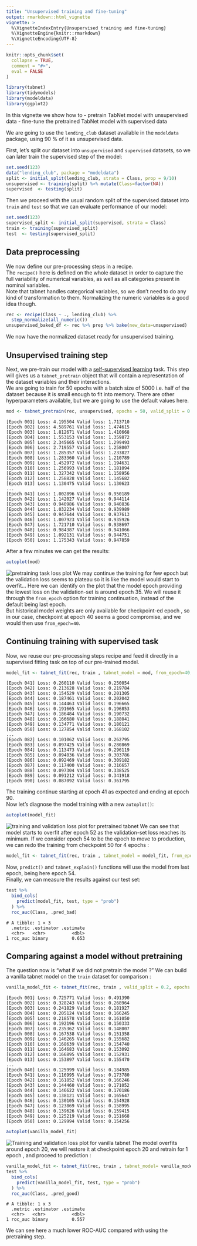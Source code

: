 ```yaml
---
title: "Unsupervised training and fine-tuning"
output: rmarkdown::html_vignette
vignette: >
  %\VignetteIndexEntry{Unsupervised training and fine-tuning}
  %\VignetteEngine{knitr::rmarkdown}
  %\VignetteEncoding{UTF-8}
---
```


```r
knitr::opts_chunk$set(
  collapse = TRUE,
  comment = "#>",
  eval = FALSE
)
```

```r
library(tabnet)
library(tidymodels)
library(modeldata)
library(ggplot2)
```

In this vignette we show how to 
 - pretrain TabNet model with unsupervised data
 - fine-tune the pretrained TabNet model with supervised data

We are going to use the `lending_club` dataset available
in the `modeldata` package, using 90 % of it as unsupervised data.

First, let's split our dataset into `unsupervised` and `supervised` datasets, so we can later train the supervised step of the model:

```r
set.seed(123)
data("lending_club", package = "modeldata")
split <- initial_split(lending_club, strata = Class, prop = 9/10)
unsupervised <- training(split) %>% mutate(Class=factor(NA))
supervised  <- testing(split)
```

Then we proceed with the usual random split of the supervised dataset into `train` and `test` so that we can evaluate performance of our model:

```r
set.seed(123)
supervised_split <- initial_split(supervised, strata = Class)
train <- training(supervised_split) 
test  <- testing(supervised_split)
```

## Data preprocessing

We now define our pre-processing steps in a recipe.  
The `recipe()` here is defined on the whole dataset in order to capture the full variability of numerical variables, as well as all categories present in nominal variables.  
Note that tabnet handles categorical variables, so we don't need to do any kind of transformation to them. Normalizing the numeric variables is a good idea though.

```r
rec <- recipe(Class ~ ., lending_club) %>%
  step_normalize(all_numeric())
unsupervised_baked_df <- rec %>% prep %>% bake(new_data=unsupervised)
```

We now have the normalized dataset ready for unsupervised training. 

## Unsupervised training step  

Next, we pre-train our model with a [self-supervised learning](https://paperswithcode.com/task/self-supervised-learning) task. This step will gives us a `tabnet_pretrain` object that will contain a representation of the dataset variables and their interactions.  
We are going to train for 50 epochs with a batch size of 5000 i.e. half of the dataset because it is small enough to fit into memory. There are other hyperparameters available, but we are going to use the default values here.

```r
mod <- tabnet_pretrain(rec, unsupervised, epochs = 50, valid_split = 0.2, batch_size = 5000, verbose = TRUE)
```
```
[Epoch 001] Loss: 4.195504 Valid loss: 1.713710                                                                                    
[Epoch 002] Loss: 4.589761 Valid loss: 1.474615                                                                                    
[Epoch 003] Loss: 1.812671 Valid loss: 1.410668                                                                                    
[Epoch 004] Loss: 1.553153 Valid loss: 1.359872                                                                                    
[Epoch 005] Loss: 2.345665 Valid loss: 1.299493                                                                                    
[Epoch 006] Loss: 2.719557 Valid loss: 1.258007                                                                                    
[Epoch 007] Loss: 1.285357 Valid loss: 1.233827                                                                                    
[Epoch 008] Loss: 1.283360 Valid loss: 1.210789                                                                                    
[Epoch 009] Loss: 1.452972 Valid loss: 1.194631                                                                                    
[Epoch 010] Loss: 1.256993 Valid loss: 1.181094                                                                                    
[Epoch 011] Loss: 1.327342 Valid loss: 1.158956                                                                                    
[Epoch 012] Loss: 1.258828 Valid loss: 1.145682                                                                                    
[Epoch 013] Loss: 1.130475 Valid loss: 1.130623
...
[Epoch 041] Loss: 1.002896 Valid loss: 0.950189                                                                                    
[Epoch 042] Loss: 1.142027 Valid loss: 0.944114                                                                                    
[Epoch 043] Loss: 0.940986 Valid loss: 0.940836                                                                                    
[Epoch 044] Loss: 1.032234 Valid loss: 0.939989                                                                                    
[Epoch 045] Loss: 0.947644 Valid loss: 0.937613                                                                                    
[Epoch 046] Loss: 1.007923 Valid loss: 0.935926                                                                                    
[Epoch 047] Loss: 1.721710 Valid loss: 0.938697                                                                                    
[Epoch 048] Loss: 0.984387 Valid loss: 0.941066                                                                                    
[Epoch 049] Loss: 1.092131 Valid loss: 0.944751                                                                                    
[Epoch 050] Loss: 1.175343 Valid loss: 0.947859 
```

After a few minutes we can get the results:

```r
autoplot(mod)
```
![pretraining task loss plot](pretraining_loss.png)
We may continue the training for few epoch but the validation loss seems to plateau so it is like the model would start to overfit...
Here we can identify on the plot that the model epoch providing the lowest loss on the validation-set is around epoch 35. We will reuse it  through the `from_epoch` option for training continuation, instead of the default being last epoch.   
But historical model weights are only available for checkpoint-ed epoch , so in our case, checkpoint at epoch 40 seems a good compromise, and we would then use `from_epoch=40`.

## Continuing training with supervised task

Now, we reuse our pre-processing steps recipe and feed it directly in a supervised fitting task on top of our pre-trained model. 

```r
model_fit <- tabnet_fit(rec, train , tabnet_model = mod, from_epoch=40, valid_split = 0.2, epochs = 50, verbose=TRUE)
```
```
[Epoch 041] Loss: 0.260110 Valid loss: 0.250054                                                                                    
[Epoch 042] Loss: 0.213628 Valid loss: 0.219784                                                                                    
[Epoch 043] Loss: 0.154529 Valid loss: 0.201305                                                                                    
[Epoch 044] Loss: 0.187461 Valid loss: 0.202042                                                                                    
[Epoch 045] Loss: 0.144463 Valid loss: 0.196665                                                                                    
[Epoch 046] Loss: 0.191665 Valid loss: 0.196853                                                                                    
[Epoch 047] Loss: 0.186484 Valid loss: 0.190732                                                                                    
[Epoch 048] Loss: 0.166680 Valid loss: 0.188041                                                                                    
[Epoch 049] Loss: 0.134771 Valid loss: 0.180121                                                                                    
[Epoch 050] Loss: 0.127854 Valid loss: 0.168102   
...
[Epoch 082] Loss: 0.101062 Valid loss: 0.262795                                                                                    
[Epoch 083] Loss: 0.097425 Valid loss: 0.280869                                                                                    
[Epoch 084] Loss: 0.113473 Valid loss: 0.296119                                                                                    
[Epoch 085] Loss: 0.094036 Valid loss: 0.303786                                                                                    
[Epoch 086] Loss: 0.092469 Valid loss: 0.309182                                                                                    
[Epoch 087] Loss: 0.117400 Valid loss: 0.316657                                                                                    
[Epoch 088] Loss: 0.097304 Valid loss: 0.338525                                                                                    
[Epoch 089] Loss: 0.091212 Valid loss: 0.341918                                                                                    
[Epoch 090] Loss: 0.087092 Valid loss: 0.361795 
```
The training continue starting at epoch 41 as expected and ending at epoch 90.  
Now let's diagnose the model training with a new `autoplot()`:

```r
autoplot(model_fit)
```

![training and validation loss plot for pretrained tabnet](pretrained_model.png)
We can see that model starts to overfit after epoch 52 as the validation-set loss reaches its minimum. If we consider epoch 54 to be the epoch to move to production, we can redo the training from checkpoint 50 for 4 epochs : 


```r
model_fit <- tabnet_fit(rec, train , tabnet_model = model_fit, from_epoch=50, epochs = 4, valid_split = 0.2, verbose=TRUE)
```

Now, `predict()` and `tabnet_explain()` functions will use the model from last epoch, being here epoch 54.  
Finally, we can measure the results against our test set:

```r
test %>% 
  bind_cols(
    predict(model_fit, test, type = "prob")
  ) %>% 
  roc_auc(Class, .pred_bad)
```

```
# A tibble: 1 × 3
  .metric .estimator .estimate
  <chr>   <chr>          <dbl>
1 roc_auc binary         0.653
```

## Comparing against a model without pretraining

The question now is "what if we did not pretrain the model ?" We can build a vanilla tabnet model on the `train` dataset for comparison : 

```r
vanilla_model_fit <- tabnet_fit(rec, train , valid_split = 0.2, epochs = 50, verbose=TRUE)

```

```
[Epoch 001] Loss: 0.725771 Valid loss: 0.491390                                                                                    
[Epoch 002] Loss: 0.328243 Valid loss: 0.268964                                                                                    
[Epoch 003] Loss: 0.241829 Valid loss: 0.181927                                                                                    
[Epoch 004] Loss: 0.205124 Valid loss: 0.166245                                                                                    
[Epoch 005] Loss: 0.218578 Valid loss: 0.161050                                                                                    
[Epoch 006] Loss: 0.192196 Valid loss: 0.150333                                                                                    
[Epoch 007] Loss: 0.235362 Valid loss: 0.148007                                                                                    
[Epoch 008] Loss: 0.167538 Valid loss: 0.151358                                                                                    
[Epoch 009] Loss: 0.146265 Valid loss: 0.155682                                                                                    
[Epoch 010] Loss: 0.168639 Valid loss: 0.154740                                                                                    
[Epoch 011] Loss: 0.164683 Valid loss: 0.153092                                                                                    
[Epoch 012] Loss: 0.166895 Valid loss: 0.152931                                                                                    
[Epoch 013] Loss: 0.153897 Valid loss: 0.155470                                                                                    
...
[Epoch 040] Loss: 0.125999 Valid loss: 0.184985                                                                                    
[Epoch 041] Loss: 0.116995 Valid loss: 0.173780                                                                                    
[Epoch 042] Loss: 0.161852 Valid loss: 0.166246                                                                                    
[Epoch 043] Loss: 0.144460 Valid loss: 0.171052                                                                                    
[Epoch 044] Loss: 0.146622 Valid loss: 0.170186                                                                                    
[Epoch 045] Loss: 0.138121 Valid loss: 0.165647                                                                                    
[Epoch 046] Loss: 0.130105 Valid loss: 0.154928                                                                                    
[Epoch 047] Loss: 0.123869 Valid loss: 0.158995                                                                                    
[Epoch 048] Loss: 0.139626 Valid loss: 0.159415                                                                                    
[Epoch 049] Loss: 0.125219 Valid loss: 0.151668                                                                                    
[Epoch 050] Loss: 0.129994 Valid loss: 0.154256                                          

```

```r
autoplot(vanilla_model_fit)
```
![Training and validation loss plot for vanilla tabnet](vanillia_model.png)
The model overfits around epoch 20, we will restore it at checkpoint epoch 20 and retrain for 1 epoch , and proceed to prediction : 
```r
vanilla_model_fit <- tabnet_fit(rec, train , tabnet_model= vanilla_model_fit, from_epoch=20, valid_split = 0.2, epochs = 1, verbose=TRUE)
test %>% 
  bind_cols(
    predict(vanilla_model_fit, test, type = "prob")
  ) %>% 
  roc_auc(Class, .pred_good)

```

```
# A tibble: 1 x 3
  .metric .estimator .estimate
  <chr>   <chr>          <dbl>
1 roc_auc binary         0.557
```

We can see here a much lower ROC-AUC compared with using the pretraining step. 

